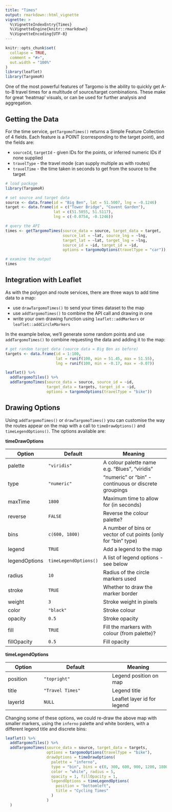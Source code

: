 ```yaml
---
title: "Times"
output: rmarkdown::html_vignette
vignette: >
  %\VignetteIndexEntry{Times}
  %\VignetteEngine{knitr::rmarkdown}
  %\VignetteEncoding{UTF-8}
---
```


```r
knitr::opts_chunk$set(
  collapse = TRUE,
  comment = "#>",
  out.width = "100%"
)
library(leaflet)
library(TargomoR)
```

One of the most powerful features of Targomo is the ability to quickly get A-to-B travel times for a multitude of source/target combinations. These make for great 'heatmap' visuals, or can be used for further analysis and aggregation.

## Getting the Data

For the time service, `getTargomoTimes()` returns a Simple Feature Collection of 4 fields. Each feature is a POINT (corresponding to the target point), and the fields are:

* `sourceId`, `targetId` - given IDs for the points, or inferred numeric IDs if none supplied
* `travelType` - the travel mode (can supply multiple as with routes)
* `travelTime` - the time taken in seconds to get from the source to the target

```r
# load package
library(TargomoR)

# set source and target data
source <- data.frame(id = "Big Ben", lat = 51.5007, lng = -0.1246)
target <- data.frame(id = c("Tower Bridge", "Covent Garden"),
                     lat = c(51.5055, 51.5117),
                     lng = c(-0.0754, -0.1246))

# query the API
times <- getTargomoTimes(source_data = source, target_data = target,
                         source_lat = ~lat, source_lng = ~lng,
                         target_lat = ~lat, target_lng = ~lng,
                         source_id = ~id, target_id = ~id,
                         options = targomoOptions(travelType = "car"))

# examine the output
times
```

## Integration with Leaflet

As with the polygon and route services, there are three ways to add time data to a map:

* use `drawTargomoTimes()` to send your times dataset to the map
* use `addTargomoTimes()` to combine the API call and drawing in one
* write your own drawing function using `leaflet::addMarkers` or `leaflet::addCircleMarkers`

In the example below, we'll generate some random points and use `addTargomoTimes()` to combine requesting the data and adding it to the map:

```r

# get random target data (source data = Big Ben as before)
targets <- data.frame(id = 1:100,
                      lat = runif(100, min = 51.45, max = 51.55),
                      lng = runif(100, min = -0.17, max = -0.07))

leaflet() %>% 
  addTargomoTiles() %>% 
  addTargomoTimes(source_data = source, source_id = ~id,
                  target_data = targets, target_id = ~id,
                  options = targomoOptions(travelType = "bike"))
```

## Drawing Options

Using `addTargomoTimes()` or `drawTargomoTimes()` you can customise the way the routes appear on the map with a call to `timeDrawOptions()` and `timeLegendOptions()`. The options available are:

**timeDrawOptions**

| **Option**        | **Default**                      | **Meaning**                                                |
| ----------------- | -------------------------------- | ---------------------------------------------------------- |
| palette           | `"viridis"`                      | A colour palette name e.g. "Blues", "viridis"              |
| type              | `"numeric"`                      | "numeric" or "bin" - continuous or discrete groupings      |
| maxTime           | `1800`                           | Maximum time to allow for (in seconds)                     |
| reverse           | `FALSE`                          | Reverse the colour palette?                                |
| bins              | `c(600, 1800)`                   | A number of bins or vector of cut points (only for "bin" type) |
| legend            | `TRUE`                           | Add a legend to the map                                    |
| legendOptions     | `timeLegendOptions()`            | A list of legend options - see below                       |
| radius            | `10`                             | Radius of the circle markers used                          |
| stroke            | `TRUE`                           | Whether to draw the marker border                          |
| weight            | `3`                              | Stroke weight in pixels                                    |
| color             | `"black"`                        | Stroke colour                                              |
| opacity           | `0.5`                            | Stroke opacity                                             |
| fill              | `TRUE`                           | Fill the markers with colour (from palette)?               |
| fillOpacity       | `0.5`                            | Fill opacity                                               |

**timeLegendOptions**

| **Option**        | **Default**                      | **Meaning**                 |
| ----------------- | -------------------------------- | --------------------------- |
| position          | `"topright"`                     | Legend position on map      |
| title             | `"Travel Times"`                 | Legend title                |
| layerId           | `NULL`                           | Leaflet layer id for legend |

Changing some of these options, we could re-draw the above map with smaller markers, using the `inferno` palette and white borders, with a different legend title and discrete bins:

```r
leaflet() %>% 
  addTargomoTiles() %>% 
  addTargomoTimes(source_data = source, target_data = targets,
                  options = targomoOptions(travelType = "bike"),
                  drawOptions = timeDrawOptions(
                    palette = "inferno",
                    type = "bin", bins = c(0, 300, 600, 900, 1200, 1800),
                    color = "white", radius = 5,
                    opacity = 1, fillOpacity = 1,
                    legendOptions = timeLegendOptions(
                      position = "bottomleft",
                      title = "Cycling Times"
                    )
                  )
  )
```
                
                  



